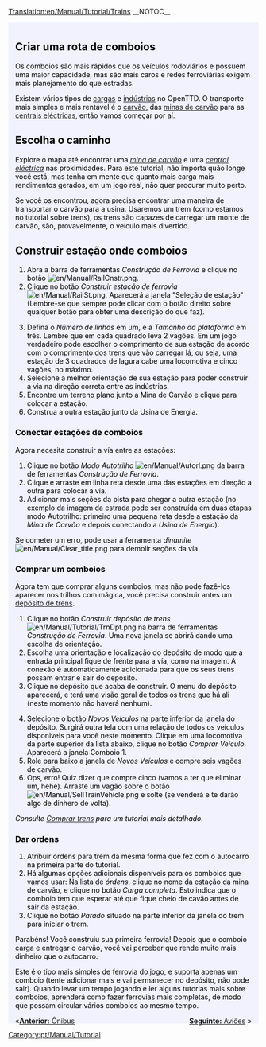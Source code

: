 [[Translation:en/Manual/Tutorial/Trains]]
__NOTOC__
{{en/Tabs|5|3
|pt/Manual/Tutorial/Tutorial|1. Início<!--
-->|pt/Manual/Tutorial/Autocarros (Ônibus)|2. Autocarros (Ônibus)<!--
-->|pt/Manual/Tutorial/Comboios (Trens)|3. Comboios (Trens)<!--
-->|pt/Manual/Tutorial/Aviões|4. Aviões<!--
-->|pt/Manual/Tutorial/Fim|5. Final}}
<div style="padding:.5em 1em 1em 1em; border-top:none; background-color:#f1f2fe; color:#000;">
{{pt/Manual/Tutorial/Tutorial}}

==Criar uma rota de comboios==
Os comboios são mais rápidos que os veículos rodoviários e possuem uma maior capacidade, mas são mais caros e redes ferroviárias exigem mais planejamento do que estradas.

Existem vários tipos de [[pt/Carga|cargas]] e [[pt/Indústria|indústrias]] no OpenTTD. O transporte mais simples e mais rentável é o [[pt/Manual/Base Set/Cargos/Carvão|carvão]], das [[pt/Mina de carvão|minas de carvão]] para as [[pt/Usina de Energia|centrais eléctricas]], então vamos começar por aí. 

==Escolha o caminho==
Explore o mapa até encontrar uma [[pt/Mina de carvão|''mina de carvão'']] e uma [[pt/Usina de Energia|''central eléctrica'']] nas proximidades. Para este tutorial, não importa quão longe você está, mas tenha em mente que quanto mais carga mais rendimentos gerados, em um jogo real, não quer procurar muito perto.
{{en/Phototable|[[File:en/Manual/Tutorial/Tutorial1.png|400px]]|''Usina de Energia'' com ''Minas de Carvão'' próximas.|none}}

Se você os encontrou, agora precisa encontrar uma maneira de transportar o carvão para a usina. Usaremos um trem (como estamos no tutorial sobre trens), os trens são capazes de carregar um monte de carvão, são, provavelmente, o veículo mais divertido.

==Construir estação onde comboios==
{{en/Phototable|[[File:pt/Manual/Railroad Construction.png]]|Barra de ferramentas Construção de ferrovia.|none|6=:}}
#Abra a barra de ferramentas ''Construção de Ferrovia'' e clique no botão [[File:en/Manual/RailCnstr.png]].
#Clique no botão ''Construir estação de ferrovia'' [[File:en/Manual/RailSt.png]]. Aparecerá a janela "Seleção de estação" (Lembre-se que sempre pode clicar com o botão direito sobre qualquer botão para obter uma descrição do que faz).
{{en/Phototable|[[File:pt/Manual/Tutorial/Selecao de Estacao.png]]|Janela Seleção de estação.|none|6=:}}
<ol start="3">
<li>Defina o ''Número de linhas'' em um, e a ''Tamanho da plataforma'' em três. Lembre que em cada quadrado leva 2 vagões. Em um jogo verdadeiro pode escolher o comprimento de sua estação de acordo com o comprimento dos trens que vão carregar lá, ou seja, uma estação de 3 quadrados de lagura cabe uma locomotiva e cinco vagões, no máximo.
<li>Selecione a melhor orientação de sua estação para poder construir a via na direção correta entre as indústrias.
<li>Encontre um terreno plano junto a Mina de Carvão e clique para colocar a estação.
<li>Construa a outra estação junto da Usina de Energia.
</ol>
{{en/Phototable|[[File:en/Manual/Tutorial/Tutorial2.png|400px]]|Suas estações junto as indústrias.|none|6=:}}

===Conectar estações de comboios===
Agora necesita construir a vía entre as estações: 
#Clique no botão ''Modo Autotrilho'' [[File:en/Manual/Autorl.png]] da barra de ferramentas ''Construção de Ferrovia''.
#Clique e arraste em linha reta desde uma das estações em direção a outra para colocar a vía.
#Adicionar mais seções da pista para chegar a outra estação (no exemplo da imagem da estrada pode ser construída em duas etapas modo Autotrilho: primeiro uma pequena reta desde a estação da ''Mina de Carvão'' e depois conectando a ''Usina de Energia'').
{{en/Phototable|[[File:en/Manual/Tutorial/Tutorial3.png|400px]]|Estações conectadas.|none|6=:}}

Se cometer um erro, pode usar a ferramenta ''dinamite'' [[File:en/Manual/Clear title.png]] para demolir seções da vía.

===Comprar um comboios===
Agora tem que comprar alguns comboios, mas não pode fazê-los aparecer nos trilhos com mágica, você precisa construir antes um [[pt/Depósitos|depósito de trens]].

#Clique no botão ''Construir depósito de trens'' [[File:en/Manual/Tutorial/TrnDpt.png]] na barra de ferramentas ''Construção de Ferrovia''. Uma nova janela se abrirá dando uma escolha de orientação.
#Escolha uma orientação e localização do depósito de modo que a entrada principal fique de frente para a vía, como na imagem. A conexão é automaticamente adicionada para que os seus trens possam entrar e sair do depósito.
#Clique no depósito que acaba de construir. O menu do depósito aparecerá, e terá uma visão geral de todos os trens que há ali (neste momento não haverá nenhum).
{{en/Phototable|[[File:pt/Manual/Tutorial/Tutorial4.png|400px]]|A janela do Depósito de trem.|none|6=:}}
<ol start="4">
<li>Selecione o botão ''Novos Veículos'' na parte inferior da janela do depósito. Surgirá outra tela com uma relação de todos os veículos disponiveis para você neste momento. Clique em uma locomotiva da parte superior da lista abaixo, clique no botão ''Comprar Veículo''. Aparecerá a janela Comboio 1.
<li>Role para baixo a janela de ''Novos Veículos'' e compre seis vagões de carvão.
<li>Ops, erro! Quiz dizer que compre cinco (vamos a ter que eliminar um, hehe). Arraste um vagão sobre o botão [[File:en/Manual/SellTrainVehicle.png]] e solte (se venderá e te darão algo de dinhero de volta).
</ol>
''Consulte [[pt/Comprar trens|Comprar trens]] para um tutorial mais detalhado.''

===Dar ordens===
#Atribuir ordens para trem da mesma forma que fez com o autocarro na primeira parte do tutorial.
#Há algumas opções adicionais disponíveis para os comboios que vamos usar: Na lista de ''órdens'', clique no nome da estação da mina de carvão, e clique no botão ''Carga completa''. Esto indica que o comboio tem que esperar até que fique cheio de cavão antes de sair da estação.
#Clique no botão ''Parado'' situado na parte inferior da janela do trem para iniciar o trem.

Parabéns! Você construiu sua primeira ferrovia! Depois que o comboio carga e entregar o carvão, você vai perceber que rende muito mais dinheiro que o autocarro.

Este é o tipo mais simples de ferrovia do jogo, e suporta apenas um comboio (tente adicionar mais e vai permanecer no depósito, não pode sair). Quando levar um tempo jogando e ler alguns tutorias mais sobre comboios, aprenderá como fazer ferrovias mais completas, de modo que possam circular vários comboios ao mesmo tempo.

<span style="float: left">&laquo;[[pt/Tutorial/Autocarro (Ônibus)|'''Anterior:''' Ônibus]]  </span>
<span style="float: right">[[pt/Manual/Tutorial/Aviões|'''Seguinte:''' Aviões]] &raquo;</span>
</div>
[[Category:pt/Manual/Tutorial]]